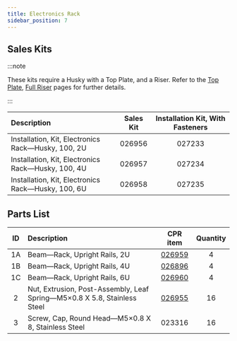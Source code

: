 ```yaml
---
title: Electronics Rack
sidebar_position: 7
---
```


## Sales Kits

:::note

These kits require a Husky with a Top Plate, and a Riser.
Refer to the [Top Plate](top_plate_husky.mdx), [Full Riser](riser_full_husky.mdx) pages for further details.

:::

| Description                                        | Sales Kit | Installation Kit, With Fasteners |
| :------------------------------------------------- | :-------: | :------------------------------: |
| Installation, Kit, Electronics Rack—Husky, 100, 2U |  026956   |              027233              |
| Installation, Kit, Electronics Rack—Husky, 100, 4U |  026957   |              027234              |
| Installation, Kit, Electronics Rack—Husky, 100, 6U |  026958   |              027235              |

## Parts List

| ID  | Description                                                              |                         CPR item                         | Quantity |
| :-: | :----------------------------------------------------------------------- | :------------------------------------------------------: | :------: |
| 1A  | Beam—Rack, Upright Rails, 2U                                             |   [026959](/assets/pdf/clearpath_robotics_026959.pdf)    |    4     |
| 1B  | Beam—Rack, Upright Rails, 4U                                             |   [026896](/assets/pdf/clearpath_robotics_026896.pdf)    |    4     |
| 1C  | Beam—Rack, Upright Rails, 6U                                             |   [026960](/assets/pdf/clearpath_robotics_026960.pdf)    |    4     |
|  2  | Nut, Extrusion, Post-Assembly, Leaf Spring—M5×0.8 X 5.8, Stainless Steel | [026955](/assets/pdf/clearpath_robotics_026955-TDS1.pdf) |    16    |
|  3  | Screw, Cap, Round Head—M5×0.8 X 8, Stainless Steel                       |                          023316                          |    16    |
